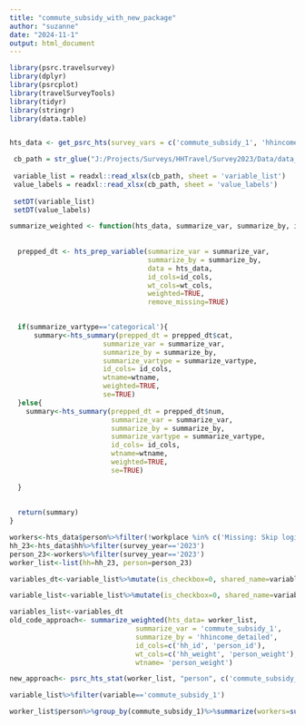 ```yaml
---
title: "commute_subsidy_with_new_package"
author: "suzanne"
date: "2024-11-1"
output: html_document
---
```



```r
library(psrc.travelsurvey)
library(dplyr)
library(psrcplot)
library(travelSurveyTools)
library(tidyr)
library(stringr)
library(data.table)


hts_data <- get_psrc_hts(survey_vars = c('commute_subsidy_1', 'hhincome_detailed', 'workplace'))
```

```r
 cb_path = str_glue("J:/Projects/Surveys/HHTravel/Survey2023/Data/data_published/PSRC_Codebook_2023_v1.xlsx")
 
 variable_list = readxl::read_xlsx(cb_path, sheet = 'variable_list')
 value_labels = readxl::read_xlsx(cb_path, sheet = 'value_labels')
 
 setDT(variable_list)
 setDT(value_labels)
```

```r

summarize_weighted <- function(hts_data, summarize_var, summarize_by, id_cols, wt_cols,wtname,summarize_vartype='categorical'){
  
  
  prepped_dt <- hts_prep_variable(summarize_var = summarize_var,
                                  summarize_by = summarize_by,
                                  data = hts_data,
                                  id_cols=id_cols,
                                  wt_cols=wt_cols,
                                  weighted=TRUE,
                                  remove_missing=TRUE)

  
  if(summarize_vartype=='categorical'){
      summary<-hts_summary(prepped_dt = prepped_dt$cat,
                       summarize_var = summarize_var,
                       summarize_by = summarize_by,
                       summarize_vartype = summarize_vartype,
                       id_cols= id_cols,
                       wtname=wtname,
                       weighted=TRUE,
                       se=TRUE)
  }else{
    summary<-hts_summary(prepped_dt = prepped_dt$num,
                         summarize_var = summarize_var,
                         summarize_by = summarize_by,
                         summarize_vartype = summarize_vartype,
                         id_cols= id_cols,
                         wtname=wtname,
                         weighted=TRUE,
                         se=TRUE)
    
  }
  
  
  return(summary)
}
```

```r
workers<-hts_data$person%>%filter(!workplace %in% c('Missing: Skip logic', "Missing: Skip Logic"))%>%drop_na(workplace)
hh_23<-hts_data$hh%>%filter(survey_year=='2023')
person_23<-workers%>%filter(survey_year=='2023')
worker_list<-list(hh=hh_23, person=person_23)

```

```r
variables_dt<-variable_list%>%mutate(is_checkbox=0, shared_name=variable)

variable_list<-variable_list%>%mutate(is_checkbox=0, shared_name=variable)

```

```r
variables_list<-variables_dt
old_code_approach<- summarize_weighted(hts_data= worker_list,
                               summarize_var = 'commute_subsidy_1',
                               summarize_by = 'hhincome_detailed',
                               id_cols=c('hh_id', 'person_id'),
                               wt_cols=c('hh_weight', 'person_weight'),
                               wtname= 'person_weight')
```



```r
new_approach<- psrc_hts_stat(worker_list, "person", c('commute_subsidy_1','hhincome_detailed'), incl_na=TRUE)
```
```r
variable_list%>%filter(variable=='commute_subsidy_1')
```


```r
worker_list$person%>%group_by(commute_subsidy_1)%>%summarize(workers=sum(person_weight))
```




